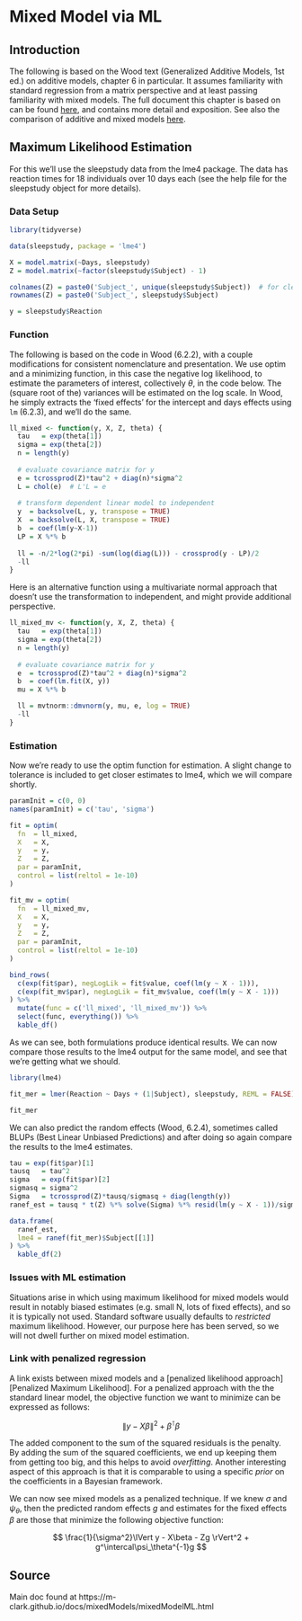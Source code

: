 # Mixed Model via ML

## Introduction

The following is based on the Wood text (Generalized Additive Models, 1st ed.) on additive models, chapter 6 in particular. It assumes familiarity with standard regression from a matrix perspective and at least passing familiarity with mixed models. The full document this chapter is  based on can be found [here](https://m-clark.github.io/docs/mixedModels/mixedModelML.html), and contains more detail and exposition.  See also the comparison of additive and mixed models [here](https://m-clark.github.io/generalized-additive-models/appendix.html#a-comparison-to-mixed-models).


## Maximum Likelihood Estimation

For this we'll use the <span class="objclass" style = "">sleepstudy</span> data from the <span class="pack" style = "">lme4</span> package. The data has reaction times for 18 individuals over 10 days each (see the help file for the <span class="objclass" style = "">sleepstudy</span> object for more details).


### Data Setup

```r
library(tidyverse)

data(sleepstudy, package = 'lme4')

X = model.matrix(~Days, sleepstudy)
Z = model.matrix(~factor(sleepstudy$Subject) - 1)

colnames(Z) = paste0('Subject_', unique(sleepstudy$Subject))  # for cleaner presentation later
rownames(Z) = paste0('Subject_', sleepstudy$Subject)

y = sleepstudy$Reaction
```


### Function

The following is based on the code in Wood (6.2.2), with a couple modifications for consistent nomenclature and presentation. We use <span class='func'>optim</span> and a minimizing function, in this case the negative log likelihood, to estimate the parameters of interest, collectively $\theta$, in the code below. The (square root of the) variances will be estimated on the log scale. In Wood, he simply extracts the 'fixed effects' for the intercept and days effects using `lm` (6.2.3), and we'll do the same.

```r
ll_mixed <- function(y, X, Z, theta) {
  tau   = exp(theta[1])
  sigma = exp(theta[2])
  n = length(y)
  
  # evaluate covariance matrix for y
  e = tcrossprod(Z)*tau^2 + diag(n)*sigma^2
  L = chol(e)  # L'L = e
  
  # transform dependent linear model to independent
  y  = backsolve(L, y, transpose = TRUE)
  X  = backsolve(L, X, transpose = TRUE)
  b  = coef(lm(y~X-1))
  LP = X %*% b
  
  ll = -n/2*log(2*pi) -sum(log(diag(L))) - crossprod(y - LP)/2
  -ll
}
```


Here is an alternative function using a multivariate normal approach that doesn't use the transformation to independent, and might provide additional perspective.

```r
ll_mixed_mv <- function(y, X, Z, theta) {
  tau   = exp(theta[1])
  sigma = exp(theta[2])
  n = length(y)
  
  # evaluate covariance matrix for y
  e  = tcrossprod(Z)*tau^2 + diag(n)*sigma^2
  b  = coef(lm.fit(X, y))
  mu = X %*% b

  ll = mvtnorm::dmvnorm(y, mu, e, log = TRUE)
  -ll
}
```


### Estimation

Now we're ready to use the <span class='func'>optim</span> function for estimation.  A slight change to tolerance is included to get closer estimates to <span class='pack'>lme4</span>, which we will compare shortly.

```r
paramInit = c(0, 0)
names(paramInit) = c('tau', 'sigma')

fit = optim(
  fn  = ll_mixed,
  X   = X,
  y   = y,
  Z   = Z,
  par = paramInit,
  control = list(reltol = 1e-10)
)

fit_mv = optim(
  fn  = ll_mixed_mv,
  X   = X,
  y   = y,
  Z   = Z,
  par = paramInit,
  control = list(reltol = 1e-10)
)
```

```r
bind_rows(
  c(exp(fit$par), negLogLik = fit$value, coef(lm(y ~ X - 1))),
  c(exp(fit_mv$par), negLogLik = fit_mv$value, coef(lm(y ~ X - 1)))
) %>%
  mutate(func = c('ll_mixed', 'll_mixed_mv')) %>% 
  select(func, everything()) %>% 
  kable_df()
```


As we can see, both formulations produce identical results. We can now compare those results to the <span class="pack" style = "">lme4</span> output for the same model, and see that we're getting what we should.

```r
library(lme4)

fit_mer = lmer(Reaction ~ Days + (1|Subject), sleepstudy, REML = FALSE)

fit_mer
```

We can also predict the random effects (Wood, 6.2.4), sometimes called BLUPs (Best Linear Unbiased Predictions) and after doing so again compare the results to the <span class="pack" style = "">lme4</span> estimates.

```r
tau = exp(fit$par)[1]
tausq   = tau^2
sigma   = exp(fit$par)[2]
sigmasq = sigma^2
Sigma   = tcrossprod(Z)*tausq/sigmasq + diag(length(y))
ranef_est = tausq * t(Z) %*% solve(Sigma) %*% resid(lm(y ~ X - 1))/sigmasq

data.frame(
  ranef_est, 
  lme4 = ranef(fit_mer)$Subject[[1]]
) %>% 
  kable_df(2)
```

### Issues with ML estimation

Situations arise in which using maximum likelihood for mixed models would result in notably biased estimates (e.g. small N, lots of fixed effects), and so it is typically not used.  Standard software usually defaults to *restricted* maximum likelihood.  However, our purpose here has been served, so we will not dwell further on mixed model estimation.


### Link with penalized regression

A link exists between mixed models and a [penalized likelihood approach][Penalized Maximum Likelihood].  For a penalized approach with the the standard linear model, the objective function we want to minimize can be expressed as follows:

$$ \lVert y- X\beta \rVert^2 + \beta^\intercal\beta $$

The added component to the sum of the squared residuals is the penalty. By adding the sum of the squared coefficients, we end up keeping them from getting too big, and this helps to avoid *overfitting*.  Another interesting aspect of this approach is that it is comparable to using a specific *prior* on the coefficients in a Bayesian framework.  

We can now see mixed models as a penalized technique.  If we knew $\sigma$ and $\psi_\theta$, then the predicted random effects $g$ and estimates for the fixed effects $\beta$ are those that minimize the following objective function:

$$ \frac{1}{\sigma^2}\lVert y - X\beta - Zg \rVert^2 + g^\intercal\psi_\theta^{-1}g $$

## Source

Main doc found at https://m-clark.github.io/docs/mixedModels/mixedModelML.html


